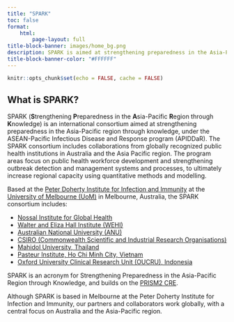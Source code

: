 ```yaml
---
title: "SPARK"
toc: false
format:
    html:
        page-layout: full
title-block-banner: images/home_bg.png
description: SPARK is aimed at strengthening preparedness in the Asia-Pacific region through knowledge, under the ASEAN-Pacific Infectious Disease and Response program (APIDDaR). \n \n It uses quantitative methods and modelling to strengthen regional capacity, develop innovative tools for adaptive decision making to inform disease prevention control and elimination. <br /> <b>SPARK is funded by, and works in collaboration with the Department of Foreign Affairs and Trade.</b>
title-block-banner-color: "#FFFFFF"
---
```


```r
knitr::opts_chunk$set(echo = FALSE, cache = FALSE)
```

## What is SPARK?

SPARK (**S**trengthening **P**reparedness in the **A**sia-Pacific **R**egion through **K**nowledge) is an international consortium aimed at strengthening preparedness in the Asia-Pacific region through knowledge, under the ASEAN-Pacific Infectious Disease and Response program (APIDDaR). The SPARK consortium includes collaborations from globally recognized public health institutions in Australia and the Asia Pacific region. The program areas focus on public health workforce development and strengthening outbreak detection and management systems and processes, to ultimately increase regional capacity using quantitative methods and modelling.

Based at the [Peter Doherty Institute for Infection and Immunity](https://www.doherty.edu.au/) at the [University of Melbourne (UoM)](https://www.unimelb.edu.au/) in Melbourne, Australia, the SPARK consortium includes:

-   [Nossal Institute for Global Health](https://mspgh.unimelb.edu.au/centres-institutes/nossal-institute-for-global-health)
-   [Walter and Eliza Hall Institute (WEHI)](https://www.wehi.edu.au/)
-   [Australian National University (ANU)](https://www.anu.edu.au/)
-   [CSIRO (Commonwealth Scientific and Industrial Research Organisations)](https://www.csiro.au/en/)
-   [Mahidol University, Thailand](https://mahidol.ac.th/)
-   [Pasteur Institute, Ho Chi Minh City, Vietnam](https://pasteur-network.org/en/members/asian-region/ho-chi-minh/)
-   [Oxford University Clinical Research Unit (OUCRU), Indonesia](https://www.oucru.org/location/oucru-indonesia/)

SPARK is an acronym for Strengthening Preparedness in the Asia-Pacific Region through Knowledge, and builds on the [PRISM2 CRE](https://prism.edu.au/).

Although SPARK is based in Melbourne at the Peter Doherty Institute for Infection and Immunity, our partners and collaborators work globally, with a central focus on Australia and the Asia-Pacific region.
